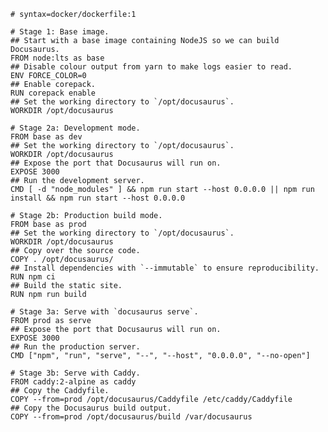 ```docker
# syntax=docker/dockerfile:1

# Stage 1: Base image.
## Start with a base image containing NodeJS so we can build Docusaurus.
FROM node:lts as base
## Disable colour output from yarn to make logs easier to read.
ENV FORCE_COLOR=0
## Enable corepack.
RUN corepack enable
## Set the working directory to `/opt/docusaurus`.
WORKDIR /opt/docusaurus

# Stage 2a: Development mode.
FROM base as dev
## Set the working directory to `/opt/docusaurus`.
WORKDIR /opt/docusaurus
## Expose the port that Docusaurus will run on.
EXPOSE 3000
## Run the development server.
CMD [ -d "node_modules" ] && npm run start --host 0.0.0.0 || npm run install && npm run start --host 0.0.0.0

# Stage 2b: Production build mode.
FROM base as prod
## Set the working directory to `/opt/docusaurus`.
WORKDIR /opt/docusaurus
## Copy over the source code.
COPY . /opt/docusaurus/
## Install dependencies with `--immutable` to ensure reproducibility.
RUN npm ci
## Build the static site.
RUN npm run build

# Stage 3a: Serve with `docusaurus serve`.
FROM prod as serve
## Expose the port that Docusaurus will run on.
EXPOSE 3000
## Run the production server.
CMD ["npm", "run", "serve", "--", "--host", "0.0.0.0", "--no-open"]

# Stage 3b: Serve with Caddy.
FROM caddy:2-alpine as caddy
## Copy the Caddyfile.
COPY --from=prod /opt/docusaurus/Caddyfile /etc/caddy/Caddyfile
## Copy the Docusaurus build output.
COPY --from=prod /opt/docusaurus/build /var/docusaurus
```
